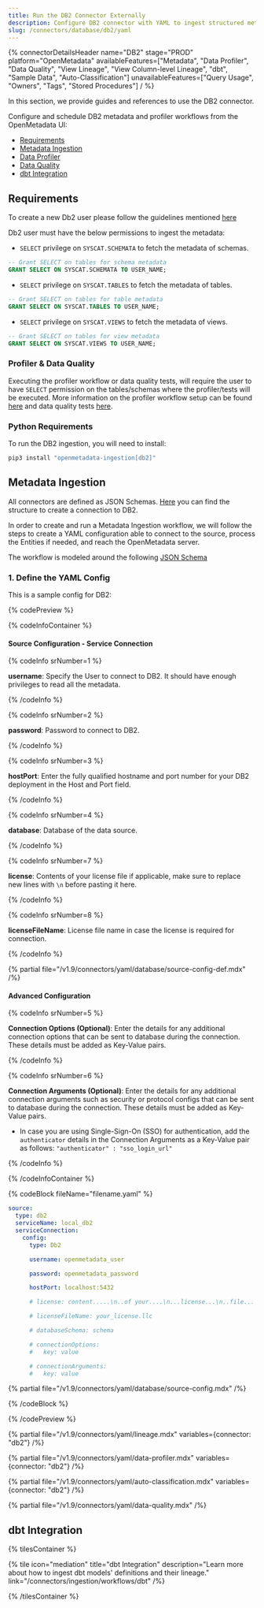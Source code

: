 ```yaml
---
title: Run the DB2 Connector Externally
description: Configure DB2 connector with YAML to ingest structured metadata from enterprise databases into your catalog securely.
slug: /connectors/database/db2/yaml
---
```









{% connectorDetailsHeader
name="DB2"
stage="PROD"
platform="OpenMetadata"
availableFeatures=["Metadata", "Data Profiler", "Data Quality", "View Lineage", "View Column-level Lineage", "dbt", "Sample Data", "Auto-Classification"]
unavailableFeatures=["Query Usage", "Owners", "Tags", "Stored Procedures"]
/ %}

In this section, we provide guides and references to use the DB2 connector.

Configure and schedule DB2 metadata and profiler workflows from the OpenMetadata UI:

- [Requirements](#requirements)
- [Metadata Ingestion](#metadata-ingestion)
- [Data Profiler](#data-profiler)
- [Data Quality](#data-quality)
- [dbt Integration](#dbt-integration)

<ExternalIngestionDeployment />

## Requirements

To create a new Db2 user please follow the guidelines mentioned [here](https://www.ibm.com/docs/ko/samfess/8.2.0?topic=schema-creating-users-manually)

Db2 user must have the below permissions to ingest the metadata:

- `SELECT` privilege on `SYSCAT.SCHEMATA` to fetch the metadata of schemas.
```sql
-- Grant SELECT on tables for schema metadata
GRANT SELECT ON SYSCAT.SCHEMATA TO USER_NAME;
```

- `SELECT` privilege on `SYSCAT.TABLES` to fetch the metadata of tables.
```sql
-- Grant SELECT on tables for table metadata
GRANT SELECT ON SYSCAT.TABLES TO USER_NAME;
```

- `SELECT` privilege on `SYSCAT.VIEWS` to fetch the metadata of views.
```sql
-- Grant SELECT on tables for view metadata
GRANT SELECT ON SYSCAT.VIEWS TO USER_NAME;
```

### Profiler & Data Quality
Executing the profiler workflow or data quality tests, will require the user to have `SELECT` permission on the tables/schemas where the profiler/tests will be executed. More information on the profiler workflow setup can be found [here](/how-to-guides/data-quality-observability/profiler/workflow) and data quality tests [here](/how-to-guides/data-quality-observability/quality).

### Python Requirements

<PythonRequirements />

To run the DB2 ingestion, you will need to install:

```bash
pip3 install "openmetadata-ingestion[db2]"
```

## Metadata Ingestion

All connectors are defined as JSON Schemas.
[Here](https://github.com/open-metadata/OpenMetadata/blob/main/openmetadata-spec/src/main/resources/json/schema/entity/services/connections/database/db2Connection.json)
you can find the structure to create a connection to DB2.

In order to create and run a Metadata Ingestion workflow, we will follow
the steps to create a YAML configuration able to connect to the source,
process the Entities if needed, and reach the OpenMetadata server.

The workflow is modeled around the following
[JSON Schema](https://github.com/open-metadata/OpenMetadata/blob/main/openmetadata-spec/src/main/resources/json/schema/metadataIngestion/workflow.json)

### 1. Define the YAML Config

This is a sample config for DB2:


{% codePreview %}

{% codeInfoContainer %}

#### Source Configuration - Service Connection

{% codeInfo srNumber=1 %}

**username**: Specify the User to connect to DB2. It should have enough privileges to read all the metadata.

{% /codeInfo %}

{% codeInfo srNumber=2 %}

**password**: Password to connect to DB2.

{% /codeInfo %}

{% codeInfo srNumber=3 %}

**hostPort**: Enter the fully qualified hostname and port number for your DB2 deployment in the Host and Port field.

{% /codeInfo %}

{% codeInfo srNumber=4 %}

**database**: Database of the data source.

{% /codeInfo %}

{% codeInfo srNumber=7 %}

**license**: Contents of your license file if applicable, make sure to replace new lines with `\n` before pasting it here.

{% /codeInfo %}

{% codeInfo srNumber=8 %}

**licenseFileName**: License file name in case the license is required for connection.

{% /codeInfo %}

{% partial file="/v1.9/connectors/yaml/database/source-config-def.mdx" /%}

<IngestionSinkDef />

<WorkflowConfigDef />

#### Advanced Configuration

{% codeInfo srNumber=5 %}

**Connection Options (Optional)**: Enter the details for any additional connection options that can be sent to database during the connection. These details must be added as Key-Value pairs.

{% /codeInfo %}

{% codeInfo srNumber=6 %}

**Connection Arguments (Optional)**: Enter the details for any additional connection arguments such as security or protocol configs that can be sent to database during the connection. These details must be added as Key-Value pairs.

- In case you are using Single-Sign-On (SSO) for authentication, add the `authenticator` details in the Connection Arguments as a Key-Value pair as follows: `"authenticator" : "sso_login_url"`

{% /codeInfo %}

{% /codeInfoContainer %}

{% codeBlock fileName="filename.yaml" %}

```yaml {% isCodeBlock=true %}
source:
  type: db2
  serviceName: local_db2
  serviceConnection:
    config:
      type: Db2
```
```yaml {% srNumber=1 %}
      username: openmetadata_user
```
```yaml {% srNumber=2 %}
      password: openmetadata_password
```
```yaml {% srNumber=3 %}
      hostPort: localhost:5432
```
```yaml {% srNumber=7 %}
      # license: content.....\n..of your....\n...license...\n..file...
```
```yaml {% srNumber=8 %}
      # licenseFileName: your_license.llc
```
```yaml {% srNumber=4 %}
      # databaseSchema: schema
```
```yaml {% srNumber=5 %}
      # connectionOptions:
      #   key: value
```
```yaml {% srNumber=6 %}
      # connectionArguments:
      #   key: value
```


{% partial file="/v1.9/connectors/yaml/database/source-config.mdx" /%}

<IngestionSink />

<WorkflowConfig />

{% /codeBlock %}

{% /codePreview %}

<IngestionCli />

{% partial file="/v1.9/connectors/yaml/lineage.mdx" variables={connector: "db2"} /%}

{% partial file="/v1.9/connectors/yaml/data-profiler.mdx" variables={connector: "db2"} /%}

{% partial file="/v1.9/connectors/yaml/auto-classification.mdx" variables={connector: "db2"} /%}

{% partial file="/v1.9/connectors/yaml/data-quality.mdx" /%}

## dbt Integration

{% tilesContainer %}

{% tile
  icon="mediation"
  title="dbt Integration"
  description="Learn more about how to ingest dbt models' definitions and their lineage."
  link="/connectors/ingestion/workflows/dbt" /%}

{% /tilesContainer %}
